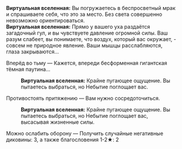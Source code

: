{{Диалог Начало}}
:'''Виртуальная вселенная:''' Вы погружаетесь в беспросветный мрак и спрашиваете себя, что это за место. Без света совершенно невозможно ориентироваться.
:'''Виртуальная вселенная:''' Прямо у вашего уха раздаётся загадочный гул, и вы чувствуете давление огромной силы. Ваш разум слабеет, вы понимаете, что воздух, который вас окружает, - совсем не природное явление. Ваши мышцы расслабляются, глаза закрываются...
:{{Диалог|Звезда}} Вперёд во тьму &mdash; Кажется, впереди бесформенная гигантская тёмная паутина...
::'''Виртуальная вселенная:''' Крайне пугающее ощущение. Вы пытаетесь выбраться, но Небытие поглощает вас.
:{{Диалог|Звезда}} Противостоять притяжению &mdash; Вам нужно сосредоточиться.
::'''Виртуальная вселенная:''' Крайне пугающее ощущение. Вы пытаетесь выбраться, но Небытие поглощает вас, высасывая жизненные силы.
:{{Диалог|Звезда}} Можно ослабить оборону &mdash; Получить случайные негативные диковины: 3, а также благословения 1-2★: 2
{{Диалог Конец}}